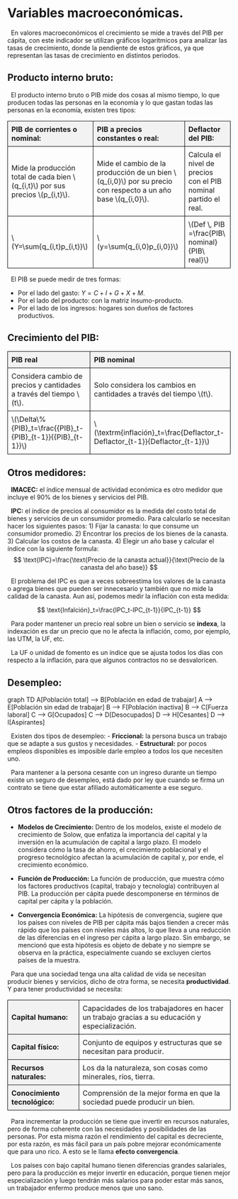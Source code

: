 # Variables macroeconómicas.

  En valores macroeconómicos el crecimiento se mide a través del PIB per cápita, con este indicador se utilizan gráficos logarítmicos para analizar las tasas de crecimiento, donde la pendiente de estos gráficos, ya que representan las tasas de crecimiento en distintos periodos.

## Producto interno bruto:

  El producto interno bruto o PIB mide dos cosas al mismo tiempo, lo que producen todas las personas en la economía y lo que gastan todas las personas en la economía, existen tres tipos:

::: {.content-visible when-format="pdf"}
```{=tex}
\begin{table}[h]
    \centering
    \begin{tabular}{|p{40mm}|p{40mm}|p{50mm}|}
        \hline
        PIB de corrientes o nominal: & PIB a precios constantes o real: & Deflactor del PIB: \\ \hline
        Mide la producción total de cada bien $q_{i,t}$ por sus precios $p_{i,t}$. & Mide el cambio de la producción de un bien $q_{i,0}$ por su precio con respecto a un año base $q_{i,0}$.  & Calcula el nivel de precios con el PIB nominal partido el real. \\ \hline
        \[Y=\sum{q_{i,t}p_{i,t}}\] & \[y=\sum{q_{i,0}p_{i,0}}\] & \[Def \, PIB =\frac{PIB\ nominal}{PIB\ real}\] \\ \hline
    \end{tabular}
    \label{tab:my_label}
\end{table}
```
:::

::: {.content-visible when-format="html"}
```{=html}
<!DOCTYPE html>
<html>

<head>
    <script type="text/javascript"
        async src="https://cdnjs.cloudflare.com/ajax/libs/mathjax/2.7.7/MathJax.js?config=TeX-MML-AM_CHTML">
    </script>
    <style>
        table {
            border-collapse: collapse;
            width: 100%;
        }

        th, td {
            border: 1px solid black;
            padding: 8px;
            text-align: left;
        }

        th {
            background-color: #f2f2f2;
        }
    </style>
</head>

<body>

    <table>
<tr>
<th>PIB de corrientes o nominal:</th>
<th>PIB a precios constantes o real:</th>
<th>Deflactor del PIB:</th>
</tr>
<tr>
<td>Mide la producción total de cada bien \(q_{i,t}\) por sus precios \(p_{i,t}\).</td>
<td>Mide el cambio de la producción de un bien \(q_{i,0}\) por su precio con respecto a un año base \(q_{i,0}\).</td>
<td>Calcula el nivel de precios con el PIB nominal partido el real.</td>
</tr>
<tr>
<td>\(Y=\sum{q_{i,t}p_{i,t}}\)</td>
<td>\(y=\sum{q_{i,0}p_{i,0}}\)</td>
<td>\(Def \, PIB =\frac{PIB\ nominal}{PIB\ real}\)</td>
</tr>
</table>

</body>

</html>
```
:::

  El PIB se puede medir de tres formas:

-   Por el lado del gasto: $Y=C+I+G+X+M$.
-   Por el lado del producto: con la matriz insumo-producto.
-   Por el lado de los ingresos: hogares son dueños de factores productivos.

## Crecimiento del PIB:

::: {.content-visible when-format="pdf"}
```{=tex}
\begin{table}[h]
    \centering
    \begin{tabular}{|p{55mm}|p{75mm}|}
        \hline
        PIB real & PIB nominal \\ \hline
        Considera cambio de precios y cantidades a través del tiempo t. & Solo considera el cambio los cambios en cantidades a través del tiempo t. \\ \hline
        \[\mathrm{\Delta}\%{PIB}_t=\frac{{PIB}_t-{PIB}_{t-1}}{{PIB}_{t-1}}\] & \[\textrm{infalción}_t=\frac{Deflactor_t-Deflactor_{t-1}}{Deflactor_{t-1}}\]  \\ \hline
    \end{tabular}
    \label{tab:my_label}
\end{table}
```
:::

::: {.content-visible when-format="html"}
```{=html}
<!DOCTYPE html>
<html>

<head>
    <script type="text/javascript"
        async src="https://cdnjs.cloudflare.com/ajax/libs/mathjax/2.7.7/MathJax.js?config=TeX-MML-AM_CHTML">
    </script>
    <style>
        table {
            border-collapse: collapse;
            width: 100%;
        }

        th, td {
            border: 1px solid black;
            padding: 8px;
            text-align: left;
        }

        th {
            background-color: #f2f2f2;
        }
    </style>
</head>

<body>

    <table>
<tr>
<th>PIB real</th>
<th>PIB nominal</th>
</tr>
<tr>
<td>Considera cambio de precios y cantidades a través del tiempo \(t\).</td>
<td>Solo considera los cambios en cantidades a través del tiempo \(t\).</td>
</tr>
<tr>
<td>\(\Delta\%{PIB}_t=\frac{{PIB}_t-{PIB}_{t-1}}{{PIB}_{t-1}}\)</td>
<td>\(\textrm{inflación}_t=\frac{Deflactor_t-Deflactor_{t-1}}{Deflactor_{t-1}}\)</td>
</tr>
</table>

</body>

</html>
```
:::

## Otros medidores:

  **IMACEC:** el índice mensual de actividad económica es otro medidor que incluye el $90\%$ de los bienes y servicios del PIB.

  **IPC:** el índice de precios al consumidor es la medida del costo total de bienes y servicios de un consumidor promedio. Para calcularlo se necesitan hacer los siguientes pasos: 1) Fijar la canasta: lo que consume un consumidor promedio. 2) Encontrar los precios de los bienes de la canasta. 3) Calcular los costos de la canasta. 4) Elegir un año base y calcular el índice con la siguiente formula: $$
\text{IPC}=\frac{\text{Precio de la canasta actual}}{\text{Precio de la canasta del año base}}
$$

  El problema del IPC es que a veces sobreestima los valores de la canasta o agrega bienes que pueden ser innecesario y también que no mide la calidad de la canasta. Aun así, podemos medir la inflación con esta medida:

$$
\text{Infalción}_t=\frac{IPC_t-IPC_{t-1}}{IPC_{t-1}}
$$

  Para poder mantener un precio real sobre un bien o servicio se **indexa**, la indexación es dar un precio que no le afecta la inflación, como, por ejemplo, las UTM, la UF, etc.

  La UF o unidad de fomento es un índice que se ajusta todos los días con respecto a la inflación, para que algunos contractos no se desvaloricen.

## Desempleo:

::: {.content-visible when-format="pdf"}
```{=tex}

\begin{tikzpicture}

% Nodes
\node (A) at (0, 0) {Población total};
\node (B) at (-2, -2) {Población en edad de trabajar};
\node (E) at (6, -2) {Población sin edad de trabajar};
\node (F) at (-4, -4) {Población inactiva};
\node (C) at (0, -4) {Fuerza laboral};
\node (G) at (-2, -6) {Ocupados};
\node (D) at (2, -6) {Desocupados};
\node (H) at (0, -8) {Cesantes};
\node (I) at (4, -8) {Aspirantes};

% Arrows
\draw (A) -- (B);
\draw (A) -- (E);
\draw (B) -- (F);
\draw (B) -- (C);
\draw (C) -- (G);
\draw (C) -- (D);
\draw (D) -- (H);
\draw (D) -- (I);


\end{tikzpicture}

```
:::

::: {.content-visible when-format="html"}
```{=html}
<!DOCTYPE html>
<html lang="es">
<head>
    <meta charset="UTF-8">
    <meta name="viewport" content="width=device-width, initial-scale=1.0">
    <title>Diagrama de Población</title>
    <script type="module">
      import mermaid from 'https://cdn.jsdelivr.net/npm/mermaid@10/dist/mermaid.esm.min.mjs';
      mermaid.initialize({ startOnLoad: true });
    </script>
</head>
<body>

<div class="mermaid">
graph TD
  A[Población total] --> B[Población en edad de trabajar]
  A --> E[Población sin edad de trabajar]
  B --> F[Población inactiva]
  B --> C[Fuerza laboral]
  C --> G[Ocupados]
  C --> D[Desocupados]
  D --> H[Cesantes]
  D --> I[Aspirantes]
</div>

</body>
</html>
```
:::

  Existen dos tipos de desempleo: - **Friccional:** la persona busca un trabajo que se adapte a sus gustos y necesidades. - **Estructural:** por pocos empleos disponibles es imposible darle empleo a todos los que necesiten uno.

  Para mantener a la persona cesante con un ingreso durante un tiempo existe un seguro de desempleo, está dado por ley que cuando se firma un contrato se tiene que estar afiliado automáticamente a ese seguro.

## Otros factores de la producción:

-   **Modelos de Crecimiento:** Dentro de los modelos, existe el modelo de crecimiento de Solow, que enfatiza la importancia del capital y la inversión en la acumulación de capital a largo plazo. El modelo considera cómo la tasa de ahorro, el crecimiento poblacional y el progreso tecnológico afectan la acumulación de capital y, por ende, el crecimiento económico.

-   **Función de Producción:** La función de producción, que muestra cómo los factores productivos (capital, trabajo y tecnología) contribuyen al PIB. La producción per cápita puede descomponerse en términos de capital per cápita y la población.

-   **Convergencia Económica:** La hipótesis de convergencia, sugiere que los países con niveles de PIB per cápita más bajos tienden a crecer más rápido que los países con niveles más altos, lo que lleva a una reducción de las diferencias en el ingreso per cápita a largo plazo. Sin embargo, se mencionó que esta hipótesis es objeto de debate y no siempre se observa en la práctica, especialmente cuando se excluyen ciertos países de la muestra.

  Para que una sociedad tenga una alta calidad de vida se necesitan producir bienes y servicios, dicho de otra forma, se necesita **productividad**. Y para tener productividad se necesita:

::: {.content-visible when-format="pdf"}
```{=tex}
\begin{table}[H]
    \centering
    \begin{tabular}{|p{30mm}|p{90mm}|}
        \hline
        Capital humano: & Capacidades de los trabajadores en hacer un trabajo gracias a su educación y especialización. \\ \hline
        Capital físico: & Conjunto de equipos y estructuras que se necesitan para producir. \\ \hline
        Recursos naturales: & Los da la naturaleza, son cosas como minerales, ríos, tierra. \\ \hline
        Conocimiento tecnológico: & Comprensión de la mejor forma en que la sociedad puede producir un bien. \\ \hline
    \end{tabular}
    \label{tab:my_label}
\end{table}
```
:::

::: {.content-visible when-format="html"}
```{=html}
<!DOCTYPE html>
<html>

<head>
    <style>
        table {
            border-collapse: collapse;
            width: 100%;
        }

        th, td {
            border: 1px solid black;
            padding: 8px;
            text-align: left;
        }

        th {
            background-color: #f2f2f2;
        }
    </style>
</head>

<body>

    <table>
<tr>
<th>Capital humano:</th>
<td>Capacidades de los trabajadores en hacer un trabajo gracias a su educación y especialización.</td>
</tr>
<tr>
<th>Capital físico:</th>
<td>Conjunto de equipos y estructuras que se necesitan para producir.</td>
</tr>
<tr>
<th>Recursos naturales:</th>
<td>Los da la naturaleza, son cosas como minerales, ríos, tierra.</td>
</tr>
<tr>
<th>Conocimiento tecnológico:</th>
<td>Comprensión de la mejor forma en que la sociedad puede producir un bien.</td>
</tr>
</table>

</body>

</html>
```
:::

  Para incrementar la producción se tiene que invertir en recursos naturales, pero de forma coherente con las necesidades y posibilidades de las personas. Por esta misma razón el rendimiento del capital es decreciente, por esta razón, es más fácil para un país pobre mejorar económicamente que para uno rico. A esto se le llama **efecto convergencia**.

  Los países con bajo capital humano tienen diferencias grandes salariales, pero para la producción es mejor invertir en educación, porque tienen mejor especialización y luego tendrán más salarios para poder estar más sanos, un trabajador enfermo produce menos que uno sano.
